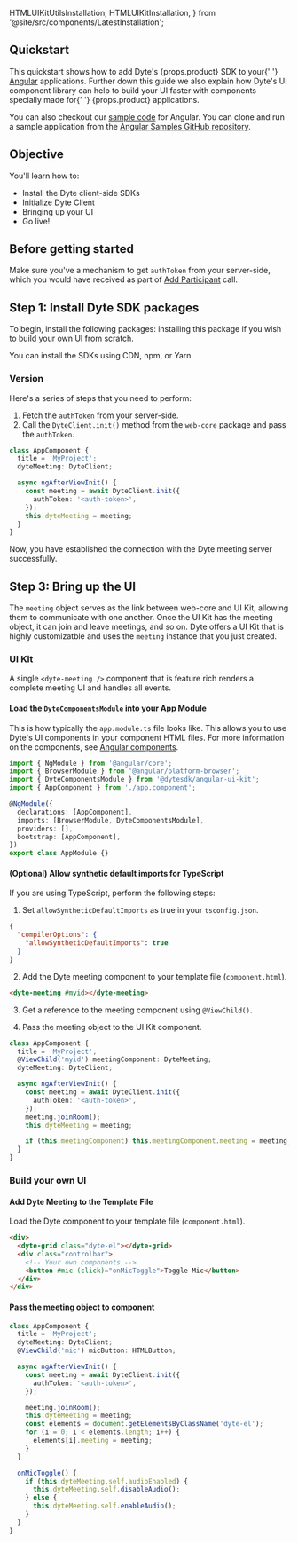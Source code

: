   HTMLUIKitUtilsInstallation,
  HTMLUIKitInstallation,
} from '@site/src/components/LatestInstallation';

## Quickstart

<span class="mb-2 block">
  This quickstart shows how to add Dyte's {props.product} SDK to your{' '}
  <a href="https://angular.io/">Angular</a> applications.
</span>

<span class="mb-2 block">
  Further down this guide we also explain how Dyte's UI component library can
  help to build your UI faster with components specially made for{' '}
  {props.product} applications.
</span>

You can also checkout our
[sample code](https://github.com/dyte-io/angular-samples#samples) for Angular. You can clone
and run a sample application from the
[Angular Samples GitHub repository](https://github.com/dyte-io/angular-samples).

## Objective

You'll learn how to:

- Install the Dyte client-side SDKs
- Initialize Dyte Client
- Bringing up your UI
- Go live!

## Before getting started

Make sure you've a mechanism to get `authToken` from your server-side, which you would have received as part of [Add Participant](/guides/live-video/build-live-video-app#step-5-add-participants) call.

## Step 1: Install Dyte SDK packages

To begin, install the following packages:  installing this package if you wish to build your own UI from scratch.

You can install the SDKs using CDN, npm, or Yarn. 
### Version 

Here's a series of steps that you need to perform:

1. Fetch the `authToken` from your server-side.
2. Call the `DyteClient.init()` method from the `web-core` package and pass the `authToken`.

```ts
class AppComponent {
  title = 'MyProject';
  dyteMeeting: DyteClient;

  async ngAfterViewInit() {
    const meeting = await DyteClient.init({
      authToken: '<auth-token>',
    });
    this.dyteMeeting = meeting;
  }
}
```

Now, you have established the connection with the Dyte meeting server successfully.

## Step 3: Bring up the UI

The `meeting` object serves as the link between web-core and UI Kit, allowing them to communicate with one another. Once the UI Kit has the meeting object, it can join and leave meetings, and so on.
Dyte offers a UI Kit that is highly customizatble and uses the `meeting` instance that you just created.

### UI Kit

A single `<dyte-meeting />` component that is feature rich renders a complete meeting UI and handles all events.

#### Load the `DyteComponentsModule` into your App Module

This is how typically the `app.module.ts` file looks like. This allows you to use Dyte's UI components in your component HTML files. For
more information on the components, see
[Angular components](https://angular.io/guide/component-overview).

```ts {3,8}
import { NgModule } from '@angular/core';
import { BrowserModule } from '@angular/platform-browser';
import { DyteComponentsModule } from '@dytesdk/angular-ui-kit';
import { AppComponent } from './app.component';

@NgModule({
  declarations: [AppComponent],
  imports: [BrowserModule, DyteComponentsModule],
  providers: [],
  bootstrap: [AppComponent],
})
export class AppModule {}
```

#### (Optional) Allow synthetic default imports for TypeScript

If you are using TypeScript, perform the following steps:

1. Set `allowSyntheticDefaultImports` as true in your
   `tsconfig.json`.

```json
{
  "compilerOptions": {
    "allowSyntheticDefaultImports": true
  }
}
```

2. Add the Dyte meeting component to your template file (`component.html`).

```html
<dyte-meeting #myid></dyte-meeting>
```

3. Get a reference to the meeting component using `@ViewChild()`.

4. Pass the meeting object to the UI Kit component.

```ts {3,13}
class AppComponent {
  title = 'MyProject';
  @ViewChild('myid') meetingComponent: DyteMeeting;
  dyteMeeting: DyteClient;

  async ngAfterViewInit() {
    const meeting = await DyteClient.init({
      authToken: '<auth-token>',
    });
    meeting.joinRoom();
    this.dyteMeeting = meeting;

    if (this.meetingComponent) this.meetingComponent.meeting = meeting;
  }
}
```

### Build your own UI
 
#### Add Dyte Meeting to the Template File

Load the Dyte component to your template file (`component.html`).

```html {5}
<div>
  <dyte-grid class="dyte-el"></dyte-grid>
  <div class="controlbar">
    <!-- Your own components -->
    <button #mic (click)="onMicToggle">Toggle Mic</button>
  </div>
</div>
```

#### Pass the meeting object to component

```ts {3,12-15,19-25}
class AppComponent {
  title = 'MyProject';
  dyteMeeting: DyteClient;
  @ViewChild('mic') micButton: HTMLButton;

  async ngAfterViewInit() {
    const meeting = await DyteClient.init({
      authToken: '<auth-token>',
    });

    meeting.joinRoom();
    this.dyteMeeting = meeting;
    const elements = document.getElementsByClassName('dyte-el');
    for (i = 0; i < elements.length; i++) {
      elements[i].meeting = meeting;
    }
  }

  onMicToggle() {
    if (this.dyteMeeting.self.audioEnabled) {
      this.dyteMeeting.self.disableAudio();
    } else {
      this.dyteMeeting.self.enableAudio();
    }
  }
}
```
